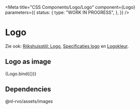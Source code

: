 
<Meta
  title="CSS Components/Logo/Logo"
  component={Logo}
  parameters={{
    status: {
      type: "WORK IN PROGRESS",
    },
  }}
/>

# Logo

Zie ook: [Rijkshuisstijl: Logo](https://www.rijkshuisstijl.nl/basiselementen/basiselementen-offline/logo), [Specificaties logo](https://www.rijkshuisstijl.nl/basiselementen/basiselementen-offline/logo/specificaties-logo) en [Logokleur](https://www.rijkshuisstijl.nl/basiselementen/basiselementen-offline/logo/logokleuren).

## Logo as image

<Canvas>
  <Story name="Logo" args={defaultArgs}>
    {Logo.bind({})}
  </Story>
</Canvas>

## Dependencies

@nl-rvo/assets/images
